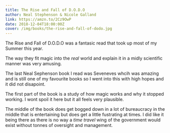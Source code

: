 ```yaml
---
title: The Rise and Fall of D.O.D.O
author: Neal Stephenson & Nicole Galland
link: https://amzn.to/2Cz9OwP
date: 2018-12-04T18:00:00Z
cover: /img/books/the-rise-and-fall-of-dodo.jpg
---
```


The Rise and Fall of D.O.D.O was a fantasic read that took up most of my Summer this year.

The way they fit magic into the _real_ world and explain it in a midly scientific manner was very amusing.

The last Neal Sephenson book I read was Seveneves whcih was amazing and is still one of my favourite books so I went into this with high hopes and it did not disapoint.

The first part of the book is a study of how magic works and why it stopped working. I wont spoil it here but it all feels very plausible.

The middle of the book does get bogged down in a lot of bureaucracy in the middle that is entertaining but does get a little fustrating at times. I did like it being there as there is no way a _time travel_ wing of the government would exist without tonnes of oversight and management.